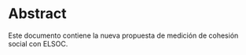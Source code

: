 # Abstract {.unnumbered}

Este documento contiene la nueva propuesta de medición de cohesión social con ELSOC. 
